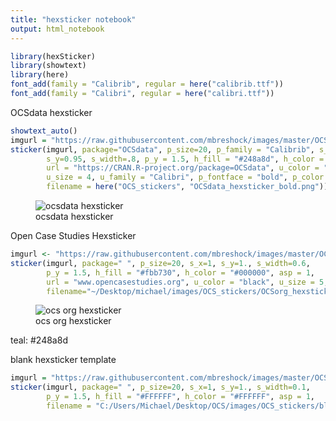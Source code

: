 ```yaml
---
title: "hexsticker notebook"
output: html_notebook
---
```


```r
library(hexSticker)
library(showtext)
library(here)
font_add(family = "Calibrib", regular = here("calibrib.ttf"))
font_add(family = "Calibri", regular = here("calibri.ttf"))
```


OCSdata hexsticker
```r
showtext_auto()
imgurl = "https://raw.githubusercontent.com/mbreshock/images/master/OCS_stickers/OCSdata_logo_laptop_light.png"
sticker(imgurl, package="OCSdata", p_size=20, p_family = "Calibrib", s_x=0.9, 
        s_y=0.95, s_width=.8, p_y = 1.5, h_fill = "#248a8d", h_color = "#000000",
        url = "https://CRAN.R-project.org/package=OCSdata", u_color = "white", 
        u_size = 4, u_family = "Calibri", p_fontface = "bold", p_color = "white",
        filename = here("OCS_stickers", "OCSdata_hexsticker_bold.png"))
```

![ocsdata hexsticker](https://raw.githubusercontent.com/mbreshock/images/master/OCS_stickers/OCSdata_hexsticker_light_laptop.png)

Open Case Studies Hexsticker
```r
imgurl <- "https://raw.githubusercontent.com/mbreshock/images/master/OCS_stickers/icon_bigger.png"
sticker(imgurl, package=" ", p_size=20, s_x=1, s_y=1., s_width=0.6, 
        p_y = 1.5, h_fill = "#fbb730", h_color = "#000000", asp = 1,
        url = "www.opencasestudies.org", u_color = "black", u_size = 5,
        filename="~/Desktop/michael/images/OCS_stickers/OCSorg_hexsticker_big_colorbg_gold.png")
```

![ocs org hexsticker](https://raw.githubusercontent.com/mbreshock/images/master/OCS_stickers/OCSorg_hexsticker_big.png)

teal: #248a8d


blank hexsticker template
```r
imgurl = "https://raw.githubusercontent.com/mbreshock/images/master/OCS_stickers/FFFFFF.png"
sticker(imgurl, package=" ", p_size=20, s_x=1, s_y=1., s_width=0.1, 
        p_y = 1.5, h_fill = "#FFFFFF", h_color = "#FFFFFF", asp = 1,
        filename = "C:/Users/Michael/Desktop/OCS/images/OCS_stickers/blank_hex.png") #file.path("~/Desktop","OCS","images","OCS_stickers","blank_hex.png")
```

